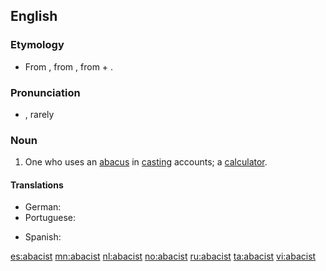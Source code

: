 ==English==

===Etymology===
* From {{etyl|enm}}, from {{etyl|ML.}} {{term|abacista|lang=la}}, from {{term|abacus|lang=la}} + {{term|-ista||-ist|lang=la}}.

===Pronunciation===
* {{a|US}} {{IPA|/ˈæb.ə.sɪst/|/ˈæb.ə.səst/|/ˈæb.ə.kəst/|ə.ˈbæ.kəst/}}, rarely {{IPA|/ə.ˈbɑ.kəst/}}

===Noun===
{{en-noun}}

# One who uses an [[abacus#English|abacus]] in [[casting]] accounts; a [[calculator]].

====Translations====
{{trans-top|One who uses an abacus.}}
* German: {{t|de|Abakist|m}}
* Portuguese: {{t-|pt|calculador}}
{{trans-mid}}
* Spanish: {{t-|es|abacista|m|f}}
{{trans-bottom}}

[[es:abacist]]
[[mn:abacist]]
[[nl:abacist]]
[[no:abacist]]
[[ru:abacist]]
[[ta:abacist]]
[[vi:abacist]]